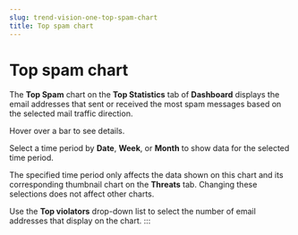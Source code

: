 ```yaml
---
slug: trend-vision-one-top-spam-chart
title: Top spam chart
---
```

# Top spam chart

The **Top Spam** chart on the **Top Statistics** tab of **Dashboard** displays the email addresses that sent or received the most spam messages based on the selected mail traffic direction.

Hover over a bar to see details.

Select a time period by **Date**, **Week**, or **Month** to show data for the selected time period.

The specified time period only affects the data shown on this chart and its corresponding thumbnail chart on the **Threats** tab. Changing these selections does not affect other charts.

Use the **Top violators** drop-down list to select the number of email addresses that display on the chart.
:::
